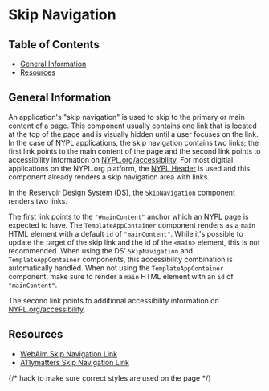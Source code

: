

<Meta title="Skip Navigation" />

# Skip Navigation

## Table of Contents

- [General Information](#general-information)
- [Resources](#resources)

## General Information

An application's "skip navigation" is used to skip to the primary or main
content of a page. This component usually contains one link that is located at
the top of the page and is visually hidden until a user focuses on the link.
In the case of NYPL applications, the skip navigation contains two links; the
first link points to the main content of the page and the second link points to
accessibility information on [NYPL.org/accessibility](https://nypl.org/accessibility).
For most digitial applications on the NYPL.org platform, the [NYPL Header](https://github.com/NYPL/dgx-header-component)
is used and this component already renders a skip navigation area with links.

In the Reservoir Design System (DS), the `SkipNavigation` component renders two
links.

The first link points to the `"#mainContent"` anchor which an NYPL page
is expected to have. The `TemplateAppContainer` component renders as a `main`
HTML element with a default `id` of `"mainContent"`. While it's possible to
update the target of the skip link and the id of the `<main>` element, this is
not recommended. When using the DS' `SkipNavigation` and `TemplateAppContainer`
components, this accessibility combination is automatically handled. When not
using the `TemplateAppContainer` component, make sure to render a `main` HTML
element with an `id` of `"mainContent"`.

The second link points to additional accessibility information on [NYPL.org/accessibility](https://nypl.org/accessibility).

## Resources

- [WebAim Skip Navigation Link](https://webaim.org/techniques/skipnav/)
- [A11ymatters Skip Navigation Link](https://www.a11ymatters.com/pattern/skip-link/)

{/* hack to make sure correct styles are used on the page */}

<DSProvider />
